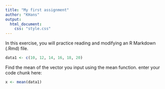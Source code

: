 ```yaml
---
title: "My first assignment"
author: "KHans"
output:
  html_document:
    css: "style.css"
---
```


In this exercise, you will practice reading and modifying an R Markdown (.Rmd) file.

```r
data1 <- c(10, 12, 14, 16, 18, 20)
```

Find the mean of the vector you input using the mean function. enter your code chunk here:

```r
x <- mean(data1)
```
